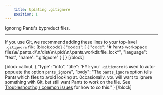 ```yaml
---
    title: Updating .gitignore
    position: 1
---
```


Ignoring Pants's byproduct files.

---

If you use Git, we recommend adding these lines to your top-level `.gitignore` file:
[block:code]
{
  "codes": [
    {
      "code": "# Pants workspace files\n/.pants.d/\n/dist/\n/.pids\n/.pants.workdir.file_lock*",
      "language": "text",
      "name": ".gitignore"
    }
  ]
}
[/block]

[block:callout]
{
  "type": "info",
  "title": "FYI: your `.gitignore` is used to auto-populate the option `pants_ignore`",
  "body": "The `pants_ignore` option tells Pants which files to avoid looking at. Occasionally, you will want to ignore something with Git, but still want Pants to work on the file. See [Troubleshooting / common issues](doc:troubleshooting) for how to do this."
}
[/block]